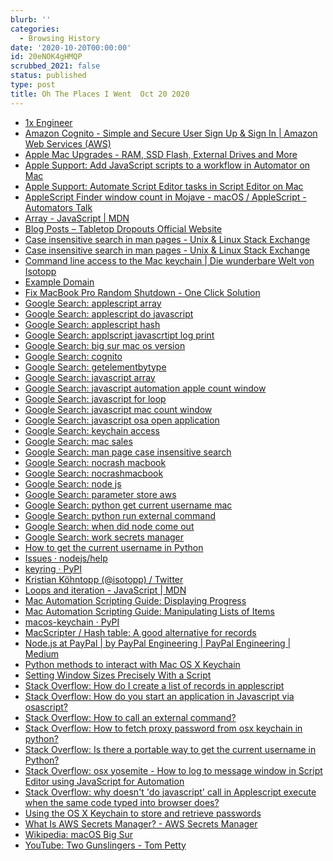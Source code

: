 ```yaml
---
blurb: ''
categories:
  - Browsing History
date: '2020-10-20T00:00:00'
id: 20eNOK4gHMQP
scrubbed_2021: false
status: published
type: post
title: Oh The Places I Went  Oct 20 2020
---
```


- [1x Engineer](https://1x.engineer/)
- [Amazon Cognito - Simple and Secure User Sign Up & Sign In | Amazon Web Services (AWS)](https://aws.amazon.com/cognito/)
- [Apple Mac Upgrades - RAM, SSD Flash, External Drives and More](https://eshop.macsales.com/)
- [Apple Support: Add JavaScript scripts to a workflow in Automator on Mac](https://support.apple.com/guide/automator/add-javascript-scripts-to-a-workflow-auta229c77c2/mac)
- [Apple Support: Automate Script Editor tasks in Script Editor on Mac](https://support.apple.com/en-au/guide/script-editor/scpedt1125/mac)
- [AppleScript Finder window count in Mojave - macOS / AppleScript - Automators Talk](https://talk.automators.fm/t/applescript-finder-window-count-in-mojave/3383)
- [Array - JavaScript | MDN](https://developer.mozilla.org/en-US/docs/Web/JavaScript/Reference/Global_Objects/Array)
- [Blog Posts – Tabletop Dropouts Official Website](https://ttdpodcast.com/index.php/category/blog-posts/)
- [Case insensitive search in man pages - Unix & Linux Stack Exchange](https://unix.stackexchange.com/questions/101295/case-insensitive-search-in-man-pages)
- [Case insensitive search in man pages - Unix & Linux Stack Exchange](https://unix.stackexchange.com/questions/101295/case-insensitive-search-in-man-pages/101427#101427)
- [Command line access to the Mac keychain | Die wunderbare Welt von Isotopp](https://blog.koehntopp.info/2017/01/26/command-line-access-to-the-mac-keychain.html)
- [Example Domain](https://www.example.com/)
- [Fix MacBook Pro Random Shutdown - One Click Solution](https://realmacmods.com/product/macbook-pro-nocrash-utility/)
- [Google Search: applescript array](https://www.google.com/search?client=safari&rls=en&q=applescript+array&ie=UTF-8&oe=UTF-8)
- [Google Search: applescript do javascript](https://www.google.com/search?client=safari&rls=en&q=applescript+do+javascript&ie=UTF-8&oe=UTF-8)
- [Google Search: applescript hash](https://www.google.com/search?client=safari&rls=en&q=applescript+hash&ie=UTF-8&oe=UTF-8)
- [Google Search: applscript javascrtipt log print](https://www.google.com/search?client=safari&rls=en&q=applscript+javascrtipt+log+print&ie=UTF-8&oe=UTF-8)
- [Google Search: big sur mac os version](https://www.google.com/search?client=safari&rls=en&q=big+sur+mac+os+version&ie=UTF-8&oe=UTF-8)
- [Google Search: cognito](https://www.google.com/search?newwindow=1&client=safari&rls=en&ei=DKGPX_LEJqWD5wK-kKjABQ&q=cognito&oq=cognito&gs_lcp=CgZwc3ktYWIQAzIECAAQRzIECAAQRzIECAAQRzIECAAQR1DnI1jnI2CaJWgAcAN4AIABAIgBAJIBAJgBAKABAaoBB2d3cy13aXrIAQTAAQE&sclient=psy-ab&ved=0ahUKEwjy-qvZ1cTsAhWlwVkKHT4IClgQ4dUDCAw&uact=5)
- [Google Search: getelementbytype](https://www.google.com/search?client=safari&rls=en&q=getelementbytype&ie=UTF-8&oe=UTF-8)
- [Google Search: javascript array](https://www.google.com/search?client=safari&rls=en&q=javascript+array&ie=UTF-8&oe=UTF-8)
- [Google Search: javascript automation apple count window](https://www.google.com/search?client=safari&rls=en&q=javascript+automation+apple+count+window&ie=UTF-8&oe=UTF-8)
- [Google Search: javascript for loop](https://www.google.com/search?client=safari&rls=en&q=javascript+for+loop&ie=UTF-8&oe=UTF-8)
- [Google Search: javascript mac count window](https://www.google.com/search?client=safari&rls=en&q=javascript+mac+count+window&ie=UTF-8&oe=UTF-8)
- [Google Search: javascript osa open application](https://www.google.com/search?client=safari&rls=en&q=javascript+osa+open+application&ie=UTF-8&oe=UTF-8)
- [Google Search: keychain access](https://www.google.com/search?client=safari&rls=en&q=keychain+access&ie=UTF-8&oe=UTF-8)
- [Google Search: mac sales](https://www.google.com/search?client=safari&rls=en&q=mac+sales&ie=UTF-8&oe=UTF-8)
- [Google Search: man page case insensitive search](https://www.google.com/search?client=safari&rls=en&q=man+page+case+insensitive+search&ie=UTF-8&oe=UTF-8)
- [Google Search: nocrash macbook](https://www.google.com/search?newwindow=1&client=safari&rls=en&biw=937&bih=587&ei=FZ2PX7yrOMaE5wLlnqfYDA&q=nocrash+macbook&oq=nocrash+macbook&gs_lcp=CgZwc3ktYWIQAzIICAAQCBAKEB5QuE1YuE1go1JoAHAAeACAAW-IAaQCkgEDMi4xmAEAoAEBqgEHZ3dzLXdpesABAQ&sclient=psy-ab&ved=0ahUKEwj8ib_10cTsAhVGwlkKHWXPCcsQ4dUDCAw&uact=5)
- [Google Search: nocrashmacbook](https://www.google.com/search?newwindow=1&client=safari&rls=en&biw=937&bih=587&ei=EJ2PX5qaKcKb5gLBuriwBg&q=nocrashmacbook&oq=nocrashmacbook&gs_lcp=CgZwc3ktYWIQAzoECAAQRzoFCAAQkQI6AggAOgUIABCxAzoICC4QsQMQgwE6CAgAELEDEIMBOgsILhCxAxDHARCjAjoECAAQQzoECC4QQzoHCAAQyQMQQzoCCC46BwgAELEDEEM6BwguELEDEEM6BwgAEMkDEAo6BQgAEMkDOggILhDHARCvAToECAAQCjoKCC4QxwEQrwEQCjoECAAQHjoGCAAQChAeOgYIABAFEB5QoghYrh9ggyJoAHACeACAAWmIAdsJkgEDOS41mAEAoAEBqgEHZ3dzLXdpesgBCMABAQ&sclient=psy-ab&ved=0ahUKEwia4v7y0cTsAhXCjVkKHUEdDmYQ4dUDCAw&uact=5)
- [Google Search: node js](https://www.google.com/search?client=safari&rls=en&q=node+js&ie=UTF-8&oe=UTF-8)
- [Google Search: parameter store aws](https://www.google.com/search?client=safari&rls=en&q=parameter+store+aws&ie=UTF-8&oe=UTF-8)
- [Google Search: python get current username mac](https://www.google.com/search?client=safari&rls=en&q=python+get+current+username+mac&ie=UTF-8&oe=UTF-8)
- [Google Search: python run external command](https://www.google.com/search?client=safari&rls=en&q=python+run+external+command&ie=UTF-8&oe=UTF-8)
- [Google Search: when did node come out](https://www.google.com/search?client=safari&rls=en&q=when+did+node+come+out&ie=UTF-8&oe=UTF-8)
- [Google Search: work secrets manager](https://www.google.com/search?client=safari&rls=en&q=work+secrets+manager&ie=UTF-8&oe=UTF-8)
- [How to get the current username in Python](https://www.kite.com/python/answers/how-to-get-the-current-username-in-python)
- [Issues · nodejs/help](https://github.com/nodejs/help/issues)
- [keyring · PyPI](https://pypi.org/project/keyring/)
- [Kristian Köhntopp (@isotopp) / Twitter](https://twitter.com/isotopp)
- [Loops and iteration - JavaScript | MDN](https://developer.mozilla.org/en-US/docs/Web/JavaScript/Guide/Loops_and_iteration)
- [Mac Automation Scripting Guide: Displaying Progress](https://developer.apple.com/library/archive/documentation/LanguagesUtilities/Conceptual/MacAutomationScriptingGuide/DisplayProgress.html)
- [Mac Automation Scripting Guide: Manipulating Lists of Items](https://developer.apple.com/library/archive/documentation/LanguagesUtilities/Conceptual/MacAutomationScriptingGuide/ManipulateListsofItems.html)
- [macos-keychain · PyPI](https://pypi.org/project/macos-keychain/)
- [MacScripter / Hash table: A good alternative for records](https://www.macscripter.net/viewtopic.php?id=39424)
- [Node.js at PayPal | by PayPal Engineering | PayPal Engineering | Medium](https://medium.com/paypal-engineering/node-js-at-paypal-4e2d1d08ce4f)
- [Python methods to interact with Mac OS X Keychain](https://gist.github.com/gcollazo/9434580)
- [Setting Window Sizes Precisely With a Script](https://macmost.com/setting-window-sizes-precisely-with-a-script.html)
- [Stack Overflow: How do I create a list of records in applescript](https://stackoverflow.com/questions/18815921/how-do-i-create-a-list-of-records-in-applescript/18816682)
- [Stack Overflow: How do you start an application in Javascript via osascript?](https://stackoverflow.com/questions/29408703/how-do-you-start-an-application-in-javascript-via-osascript)
- [Stack Overflow: How to call an external command?](https://stackoverflow.com/questions/89228/how-to-call-an-external-command)
- [Stack Overflow: How to fetch proxy password from osx keychain in python?](https://stackoverflow.com/questions/29740808/how-to-fetch-proxy-password-from-osx-keychain-in-python)
- [Stack Overflow: Is there a portable way to get the current username in Python?](https://stackoverflow.com/questions/842059/is-there-a-portable-way-to-get-the-current-username-in-python)
- [Stack Overflow: osx yosemite - How to log to message window in Script Editor using JavaScript for Automation](https://stackoverflow.com/questions/27609455/how-to-log-to-message-window-in-script-editor-using-javascript-for-automation/27609609#27609609)
- [Stack Overflow: why doesn't 'do javascript' call in Applescript execute when the same code typed into browser does?](https://stackoverflow.com/questions/6561452/why-doesnt-do-javascript-call-in-applescript-execute-when-the-same-code-typed/6563447#6563447)
- [Using the OS X Keychain to store and retrieve passwords](https://www.netmeister.org/blog/keychain-passwords.html)
- [What Is AWS Secrets Manager? - AWS Secrets Manager](https://docs.aws.amazon.com/secretsmanager/latest/userguide/intro.html)
- [Wikipedia: macOS Big Sur](https://en.wikipedia.org/wiki/MacOS_Big_Sur)
- [YouTube: Two Gunslingers - Tom Petty](https://www.youtube.com/watch?v=wFS9wZQ9NiY)
